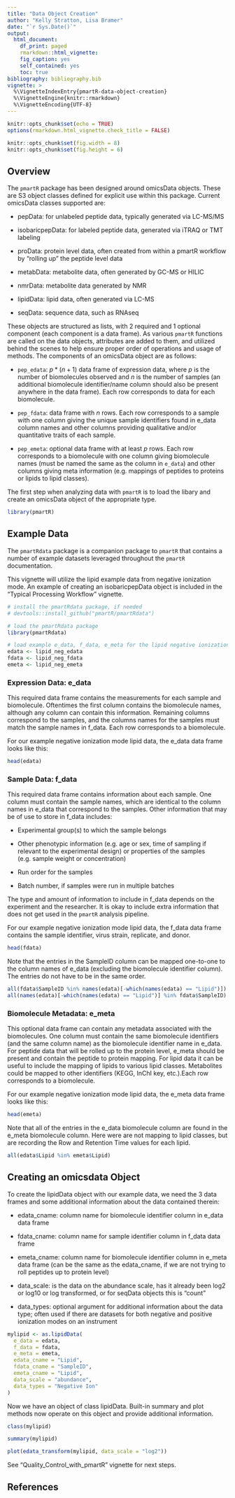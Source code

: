 ```yaml
---
title: "Data Object Creation"
author: "Kelly Stratton, Lisa Bramer"
date: "`r Sys.Date()`"
output: 
  html_document:
    df_print: paged
    rmarkdown::html_vignette:
    fig_caption: yes
    self_contained: yes
    toc: true
bibliography: bibliography.bib
vignette: >
  %\VignetteIndexEntry{pmartR-data-object-creation} 
  %\VignetteEngine{knitr::rmarkdown} 
  %\VignetteEncoding{UTF-8}
---
```



```r
knitr::opts_chunk$set(echo = TRUE)
options(rmarkdown.html_vignette.check_title = FALSE)

knitr::opts_chunk$set(fig.width = 8)
knitr::opts_chunk$set(fig.height = 6)
```


## Overview

The `pmartR` package has been designed around omicsData objects. These are S3 object classes defined for explicit use within this package. Current omicsData classes supported are:

- pepData: for unlabeled peptide data, typically generated via LC-MS/MS

- isobaricpepData: for labeled peptide data, generated via iTRAQ or TMT labeling

- proData: protein level data, often created from within a pmartR workflow by "rolling up" the peptide level data

- metabData: metabolite data, often generated by GC-MS or HILIC

- nmrData: metabolite data generated by NMR

- lipidData: lipid data, often generated via LC-MS

- seqData: sequence data, such as RNAseq

These objects are structured as lists, with 2 required and 1 optional component (each component is a data frame). As various `pmartR` functions are called on the data objects, attributes are added to them, and utilized behind the scenes to help ensure proper order of operations and usage of methods. The components of an omicsData object are as follows:

- `pep_edata`: $p * (n + 1)$ data frame of expression data, where $p$ is the number of biomolecules observed and $n$ is the number of samples (an additional biomolecule identifier/name column should also be present anywhere in the data frame). Each row corresponds to data for each biomolecule.

- `pep_fdata`: data frame with $n$ rows. Each row corresponds to a sample with one column giving the unique sample identifiers found in e_data column names and other columns providing qualitative and/or quantitative traits of each sample.

- `pep_emeta`: optional data frame with at least $p$ rows. Each row corresponds to a biomolecule with one column giving biomolecule names (must be named the same as the column in `e_data`) and other columns giving meta information (e.g. mappings of peptides to proteins or lipids to lipid classes).

The first step when analyzing data with `pmartR` is to load the libary and create an omicsData object of the appropriate type. 

```r
library(pmartR)
```


## Example Data

The `pmartRdata` package is a companion package to `pmartR` that contains a number of example datasets leveraged throughout the `pmartR` documentation.

This vignette will utilize the lipid example data from negative ionization mode. An example of creating an isobaricpepData object is included in the "Typical Processing Workflow" vignette.

```r
# install the pmartRdata package, if needed
# devtools::install_github("pmartR/pmartRdata")

# load the pmartRdata package
library(pmartRdata)

# load example e_data, f_data, e_meta for the lipid negative ionization mode dataset
edata <- lipid_neg_edata
fdata <- lipid_neg_fdata
emeta <- lipid_neg_emeta
```


### Expression Data: e_data

This required data frame contains the measurements for each sample and biomolecule. Oftentimes the first column contains the biomolecule names, although any column can contain this information. Remaining columns correspond to the samples, and the columns names for the samples must match the sample names in f_data. Each row corresponds to a biomolecule. 

For our example negative ionization mode lipid data, the e_data data frame looks like this:

```r
head(edata)
```


### Sample Data: f_data

This required data frame contains information about each sample. One column must contain the sample names, which are identical to the column names in e_data that correspond to the samples. Other information that may be of use to store in f_data includes:

- Experimental group(s) to which the sample belongs

- Other phenotypic information (e.g. age or sex, time of sampling if relevant to the experimental design) or properties of the samples (e.g. sample weight or concentration)

- Run order for the samples

- Batch number, if samples were run in multiple batches

The type and amount of information to include in f_data depends on the experiment and the researcher. It is okay to include extra information that does not get used in the `pmartR` analysis pipeline.

For our example negative ionization mode lipid data, the f_data data frame contains the sample identifier, virus strain, replicate, and donor.

```r
head(fdata)
```

Note that the entries in the SampleID column can be mapped one-to-one to the column names of e_data (excluding the biomolecule identifier column). The entries do not have to be in the same order.

```r
all(fdata$SampleID %in% names(edata)[-which(names(edata) == "Lipid")])
all(names(edata)[-which(names(edata) == "Lipid")] %in% fdata$SampleID)
```


### Biomolecule Metadata: e_meta

This optional data frame can contain any metadata associated with the biomolecules. One column must contain the same biomolecule identifiers (and the same column name) as the biomolecule identifier name in e_data. For peptide data that will be rolled up to the protein level, e_meta should be present and contain the peptide to protein mapping. For lipid data it can be useful to include the mapping of lipids to various lipid classes. Metabolites could be mapped to other identifiers (KEGG, InChI key, etc.).Each row corresponds to a biomolecule. 

For our example negative ionization mode lipid data, the e_meta data frame looks like this:

```r
head(emeta)
```

Note that all of the entries in the e_data biomolecule column are found in the e_meta biomolecule column. Here were are not mapping to lipid classes, but are recording the Row and Retention Time values for each lipid.

```r
all(edata$Lipid %in% emeta$Lipid)
```


## Creating an omicsdata Object

To create the lipidData object with our example data, we need the 3 data frames and some additional information about the data contained therein:

- edata_cname: column name for biomolecule identifier column in e_data data frame

- fdata_cname: column name for sample identifier column in f_data data frame

- emeta_cname: column name for biomolecule identifier column in e_meta data frame (can be the same as the edata_cname, if we are not trying to roll peptides up to protein level)

- data_scale: is the data on the abundance scale, has it already been log2 or log10 or log transformed, or for seqData objects this is "count"

- data_types: optional argument for additional information about the data type; often used if there are datasets for both negative and positive ionization modes on an instrument

```r
mylipid <- as.lipidData(
  e_data = edata,
  f_data = fdata,
  e_meta = emeta,
  edata_cname = "Lipid",
  fdata_cname = "SampleID",
  emeta_cname = "Lipid",
  data_scale = "abundance",
  data_types = "Negative Ion"
)
```

Now we have an object of class lipidData. Built-in summary and plot methods now operate on this object and provide additional information.

```r
class(mylipid)

summary(mylipid)

plot(edata_transform(mylipid, data_scale = "log2"))
```

See "Quality_Control_with_pmartR" vignette for next steps.

## References
